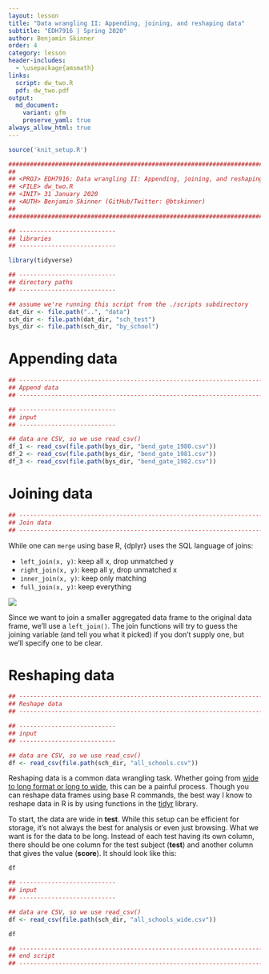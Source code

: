 ```yaml
---
layout: lesson
title: "Data wrangling II: Appending, joining, and reshaping data"
subtitle: "EDH7916 | Spring 2020"
author: Benjamin Skinner
order: 4
category: lesson
header-includes:
  - \usepackage{amsmath}
links:
  script: dw_two.R
  pdf: dw_two.pdf
output:
  md_document:
    variant: gfm
    preserve_yaml: true
always_allow_html: true
--- 
```


```r
source('knit_setup.R')
```
```r
################################################################################
##
## <PROJ> EDH7916: Data wrangling II: Appending, joining, and reshaping data
## <FILE> dw_two.R 
## <INIT> 31 January 2020
## <AUTH> Benjamin Skinner (GitHub/Twitter: @btskinner)
##
################################################################################

```

```r
## ---------------------------
## libraries
## ---------------------------

library(tidyverse)
```
```r
## ---------------------------
## directory paths
## ---------------------------

## assume we're running this script from the ./scripts subdirectory
dat_dir <- file.path("..", "data")
sch_dir <- file.path(dat_dir, "sch_test")
bys_dir <- file.path(sch_dir, "by_school")
```

# Appending data

```r
## -----------------------------------------------------------------------------
## Append data
## -----------------------------------------------------------------------------
```

```r
## ---------------------------
## input
## ---------------------------

## data are CSV, so we use read_csv()
df_1 <- read_csv(file.path(bys_dir, "bend_gate_1980.csv"))
df_2 <- read_csv(file.path(bys_dir, "bend_gate_1981.csv"))
df_3 <- read_csv(file.path(bys_dir, "bend_gate_1982.csv"))
```

# Joining data

```r
## -----------------------------------------------------------------------------
## Join data
## -----------------------------------------------------------------------------
```

While one can `merge` using base R, {dplyr} uses the SQL language of
joins:

- `left_join(x, y)`: keep all x, drop unmatched y
- `right_join(x, y)`: keep all y, drop unmatched x
- `inner_join(x, y)`: keep only matching
- `full_join(x, y)`: keep everything

![](/edh7916/assets/img/joins.png)

Since we want to join a smaller aggregated data frame to the original
data frame, we'll use a `left_join()`. The join functions will try to
guess the joining variable (and tell you what it picked) if you don't
supply one, but we'll specify one to be clear.

# Reshaping data

```r
## -----------------------------------------------------------------------------
## Reshape data
## -----------------------------------------------------------------------------
```

```r
## ---------------------------
## input
## ---------------------------

## data are CSV, so we use read_csv()
df <- read_csv(file.path(sch_dir, "all_schools.csv"))
```

Reshaping data is a common data wrangling task. Whether going from
[wide to long format or long to
wide](https://en.wikipedia.org/wiki/Wide_and_narrow_data), this can be
a painful process. Though you can reshape data frames using base R
commands, the best way I know to reshape data in R is by using
functions in the [tidyr](http://tidyr.tidyverse.org) library.

To start, the data are wide in **test**. While this setup can be
efficient for storage, it's not always the best for analysis or even
just browsing. What we want is for the data to be long. Instead of
each test having its own column, there should be one column for the
test subject (**test**) and another column that gives the value
(**score**). It should look like this:

```r
df
```

```r
## ---------------------------
## input
## ---------------------------

## data are CSV, so we use read_csv()
df <- read_csv(file.path(sch_dir, "all_schools_wide.csv"))
```

```r
df
```

```r
## -----------------------------------------------------------------------------
## end script
## -----------------------------------------------------------------------------
```
